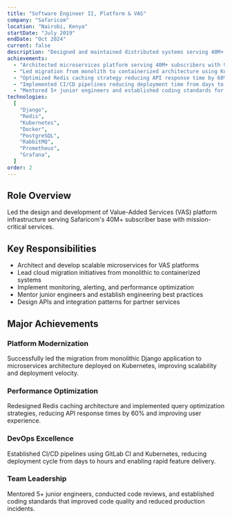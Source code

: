 ```yaml
---
title: "Software Engineer II, Platform & VAS"
company: "Safaricom"
location: "Nairobi, Kenya"
startDate: "July 2019"
endDate: "Oct 2024"
current: false
description: "Designed and maintained distributed systems serving 40M+ subscribers across Value-Added Services (VAS) platforms. Led migration to cloud-native architecture and implemented high-availability solutions."
achievements:
  - "Architected microservices platform serving 40M+ subscribers with 99.9% uptime"
  - "Led migration from monolith to containerized architecture using Kubernetes"
  - "Optimized Redis caching strategy reducing API response time by 60%"
  - "Implemented CI/CD pipelines reducing deployment time from days to hours"
  - "Mentored 5+ junior engineers and established coding standards for the team"
technologies:
  [
    "Django",
    "Redis",
    "Kubernetes",
    "Docker",
    "PostgreSQL",
    "RabbitMQ",
    "Prometheus",
    "Grafana",
  ]
order: 2
---
```


## Role Overview

Led the design and development of Value-Added Services (VAS) platform infrastructure serving Safaricom's 40M+ subscriber base with mission-critical services.

## Key Responsibilities

- Architect and develop scalable microservices for VAS platforms
- Lead cloud migration initiatives from monolithic to containerized systems
- Implement monitoring, alerting, and performance optimization
- Mentor junior engineers and establish engineering best practices
- Design APIs and integration patterns for partner services

## Major Achievements

### Platform Modernization

Successfully led the migration from monolithic Django application to microservices architecture deployed on Kubernetes, improving scalability and deployment velocity.

### Performance Optimization

Redesigned Redis caching architecture and implemented query optimization strategies, reducing API response times by 60% and improving user experience.

### DevOps Excellence

Established CI/CD pipelines using GitLab CI and Kubernetes, reducing deployment cycle from days to hours and enabling rapid feature delivery.

### Team Leadership

Mentored 5+ junior engineers, conducted code reviews, and established coding standards that improved code quality and reduced production incidents.
